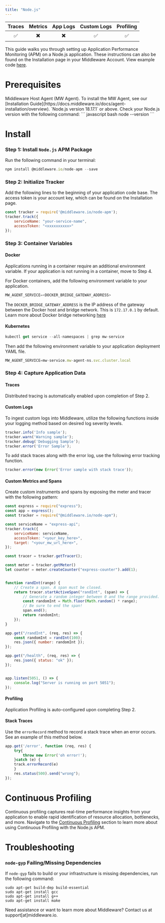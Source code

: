 ```yaml
---
title: "Node.js"
---
```

<a target="_blank" href="https://www.npmjs.com/package/@middleware.io/node-apm">
    <span style={{
        background: "url(https://img.shields.io/npm/v/%40middleware.io%2Fnode-apm) no-repeat",
        width: "125px",
        height: "20px",
        display: "inline-block",
    }}/>
</a>

| Traces | Metrics | App Logs | Custom Logs | Profiling |
| :----: | :-----: | :------: | :---------: | :-------: |
| ✅ | ✖️ | ✖️ | ✅ | ✅ |

This guide walks you through setting up Application Performance Monitoring (APM) on a Node.js application. These instructions can also be found on the Installation page in your Middleware Account. View example code [here](https://github.com/middleware-labs/demo-apm/tree/master/nodejs).

# Prerequisites

<Steps>

  <Step title="MW Host Agent">
   Middleware Host Agent (MW Agent). To install the MW Agent, see our [Installation Guide](https://docs.middleware.io/docs/agent-installation/overview).
  
  </Step>

  <Step title="Node.js Version">
   `Node.js version 18.17.1` or above. Check your Node.js version with the following command:
    ``` javascript bash
    node --version
    ```

  </Step>

</Steps>

# Install

### Step 1: Install `Node.js` APM Package

Run the following command in your terminal: 

```javascript bash
npm install @middleware.io/node-apm --save
```

### Step 2:  Initialize Tracker

Add the following lines to the beginning of your application code base. The access token is your account key, which can be found on the Installation page.

```javascript Node.js
const tracker = require('@middleware.io/node-apm');
tracker.track({
    serviceName: "your-service-name",
    accessToken: "<xxxxxxxxxx>"
});
```

### Step 3: Container Variables

#### Docker

Applications running in a container require an additional environment variable. If your application is not running in a container, move to Step 4. 

For Docker containers, add the following environment variable to your application.
```javascript bash
MW_AGENT_SERVICE=<DOCKER_BRIDGE_GATEWAY_ADDRESS>
```
<Note> The `DOCKER_BRIDGE_GATEWAY_ADDRESS` is the IP address of the gateway between the Docker host and bridge network. This is `172.17.0.1` by default. 
Learn more about Docker bridge networking [here](https://docs.docker.com/network/network-tutorial-standalone/) </Note>

#### Kubernetes

```javascript bash
kubectl get service --all-namespaces | grep mw-service
```

Then add the following environment variable to your application deployment YAML file. 
```javascript bash
MW_AGENT_SERVICE=mw-service.mw-agent-ns.svc.cluster.local
```

### Step 4: Capture Application Data

#### Traces
            
Distributed tracing is automatically enabled upon completion of Step 2.

#### Custom Logs

To ingest custom logs into Middleware, utilize the following functions inside your logging method based on desired log severity levels.

```javascript Node.js
tracker.info('Info sample');
tracker.warn('Warning sample');
tracker.debug('Debugging Sample');
tracker.error('Error Sample');
```

To add stack traces along with the error log, use the following error tracking function.
```javascript Node.js
tracker.error(new Error('Error sample with stack trace'));
```

#### Custom Metrics and Spans

Create custom instruments and spans by exposing the meter and tracer with the following pattern:

```javascript Node.js
const express = require("express");
const app = express();
const tracker = require("@middleware.io/node-apm");

const serviceName = "express-api";
tracker.track({
    serviceName: serviceName,
    accessToken: "<your_key_here>",
    target: "<your_mw_url_here>",
});

const tracer = tracker.getTracer();

const meter = tracker.getMeter()
let counter = meter.createCounter("express-counter").add(1);


function randInt(range) {
    // Create a span. A span must be closed.
    return tracer.startActiveSpan("randInt", (span) => {
        // Generate a random integer between 0 and the range provided.
        const randomInt = Math.floor(Math.random() * range);
        // Be sure to end the span!
        span.end();
        return randomInt;
    });
}

app.get("/randInt", (req, res) => {
    const randomInt = randInt(100);
    res.json({ number: randomInt });
});

app.get("/health", (req, res) => {
    res.json({ status: "ok" });
});


app.listen(5051, () => {
    console.log("Server is running on port 5051");
});
```

#### Profiling

Application Profiling is auto-configured upon completing Step 2.

#### Stack Traces
            
Use the `errorRecord` method to record a stack trace when an error occurs. See an example of this method below. 
```javascript Node.js 
app.get('/error', function (req, res) {
    try{
        throw new Error('oh error!');
    }catch (e) {
    track.errorRecord(e)
    }
    res.status(500).send("wrong");
}); 
```

# Continuous Profiling

Continuous profiling captures real-time performance insights from your application to enable rapid identification of resource allocation, bottlenecks, and more. Navigate to the [Continuous Profiling](https://docs.middleware.io/workflow/profiling#continuous-profiling) section to learn more about using Continuous Profiling with the Node.js APM.   

# Troubleshooting

### `node-gyp` Failing/Missing Dependencies

If `node-gyp` fails to build or your infrastructure is missing dependencies, run the following command:

```Shell Shell
sudo apt-get build-dep build-essential
sudo apt-get install gcc
sudo apt-get install g++
sudo apt-get install make
```

<Note> Need assistance or want to learn more about Middleware? Contact us at support[at]middleware.io. </Note>
